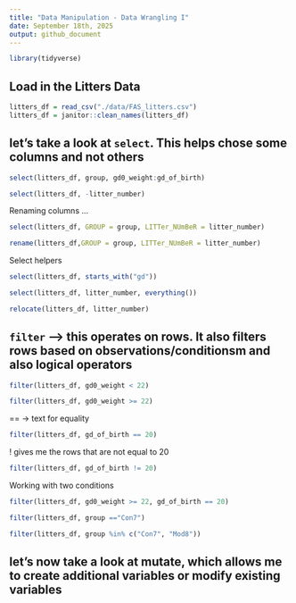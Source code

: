 ```yaml
---
title: "Data Manipulation - Data Wrangling I"
date: September 18th, 2025
output: github_document
---
```


```r
library(tidyverse)
```

## Load in the Litters Data

```r
litters_df = read_csv("./data/FAS_litters.csv")
litters_df = janitor::clean_names(litters_df)
```

## let's take a look at `select`. This helps chose some columns and not others

```r
select(litters_df, group, gd0_weight:gd_of_birth)
```

```r
select(litters_df, -litter_number)
```

Renaming columns ...

```r
select(litters_df, GROUP = group, LITTer_NUmBeR = litter_number)
```

```r
rename(litters_df,GROUP = group, LITTer_NUmBeR = litter_number)
```

Select helpers

```r
select(litters_df, starts_with("gd"))
```

```r
select(litters_df, litter_number, everything())
```

```r
relocate(litters_df, litter_number)
```

## `filter` --> this operates on rows. It also filters rows based on observations/conditionsm and also logical operators

```r
filter(litters_df, gd0_weight < 22)
```

```r
filter(litters_df, gd0_weight >= 22)
```

== -> text for equality

```r
filter(litters_df, gd_of_birth == 20)
```

! gives me the rows that are not equal to 20

```r
filter(litters_df, gd_of_birth != 20)
```

Working with two conditions

```r
filter(litters_df, gd0_weight >= 22, gd_of_birth == 20)
```

```r
filter(litters_df, group =="Con7")
```

```r
filter(litters_df, group %in% c("Con7", "Mod8"))
```

## let's now take a look at mutate, which allows me to create additional variables or modify existing variables


